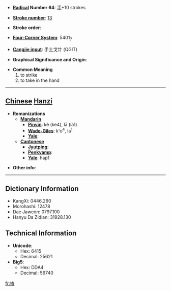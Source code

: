 * '''[[Wiktionary:Chinese radical index| Radical]] Number 64''': [[Wiktionary:Chinese radical index 手|手]]+10 strokes

* '''[[Wiktionary:Chinese total strokes index|Stroke number]]''': [[Wiktionary:Chinese total strokes index 13|13]]

* '''Stroke order''': 

* '''[[Wiktionary:Chinese four corner index|Four-Corner System]]''': 5401<sub>7</sub>

* '''[[Wiktionary:Chinese Cangjie index|Cangjie input]]''': 手土戈廿 (QGIT)

* '''Graphical Significance and Origin''': 

* '''Common Meaning'''
*#to strike
*# to take in the hand


----

== [[Chinese]] [[Hanzi]] ==

* '''Romanizations'''
** '''[[Mandarin]]'''
*** '''[[Pinyin]]''': kè (ke4), lā (la1)
*** '''[[Wade-Giles]]''': k'o<sup>4</sup>, la<sup>1</sup>
*** '''[[Yale]]''': 
** '''[[Cantonese]]'''
*** '''[[Jyutping]]''':
*** '''[[Penkyamp]]''': 
*** '''[[Yale]]''': hap1

* '''Other info''': 

----

== Dictionary Information ==

* KangXi: 0446.260
* Morohashi: 12478
* Dae Jaweon: 0797.100
* Hanyu Da Zidian: 31928.130

== Technical Information ==

* '''Unicode''':
** Hex: 6415
** Decimal: 25621
* '''Big5''':
** Hex: DDA4
** Decimal: 56740

[[fr:搕]]